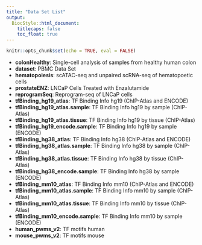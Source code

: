 ```yaml
---
title: "Data Set List"
output:
  BiocStyle::html_document:
    titlecaps: false
    toc_float: true
---
```


```r
knitr::opts_chunk$set(echo = TRUE, eval = FALSE)
```

+ **colonHealthy**: Single-cell analysis of samples from healthy human colon
+ **dataset**: PBMC Data Set
+ **hematopoiesis**: scATAC-seq and unpaired scRNA-seq of hematopoetic cells
+ **prostateENZ**: LNCaP Cells Treated with Enzalutamide
+ **reprogramSeq**: Reprogram-seq of LNCaP cells
+ **tfBinding_hg19_atlas**: TF Binding Info hg19 (ChIP-Atlas and ENCODE)
+ **tfBinding_hg19_atlas.sample**: TF Binding Info hg19 by sample (ChIP-Atlas)
+ **tfBinding_hg19_atlas.tissue**: TF Binding Info hg19 by tissue (ChIP-Atlas)
+ **tfBinding_hg19_encode.sample**: TF Binding Info hg19 by sample (ENCODE)
+ **tfBinding_hg38_atlas**: TF Binding Info hg38 (ChIP-Atlas and ENCODE)
+ **tfBinding_hg38_atlas.sample**: TF Binding Info hg38 by sample (ChIP-Atlas)
+ **tfBinding_hg38_atlas.tissue**: TF Binding Info hg38 by tissue (ChIP-Atlas)
+ **tfBinding_hg38_encode.sample**: TF Binding Info hg38 by sample (ENCODE)
+ **tfBinding_mm10_atlas**: TF Binding Info mm10 (ChIP-Atlas and ENCODE)
+ **tfBinding_mm10_atlas.sample**: TF Binding Info mm10 by sample (ChIP-Atlas)
+ **tfBinding_mm10_atlas.tissue**: TF Binding Info mm10 by tissue (ChIP-Atlas)
+ **tfBinding_mm10_encode.sample**: TF Binding Info mm10 by sample (ENCODE)
+ **human_pwms_v2**: TF motifs human
+ **mouse_pwms_v2**: TF motifs mouse

